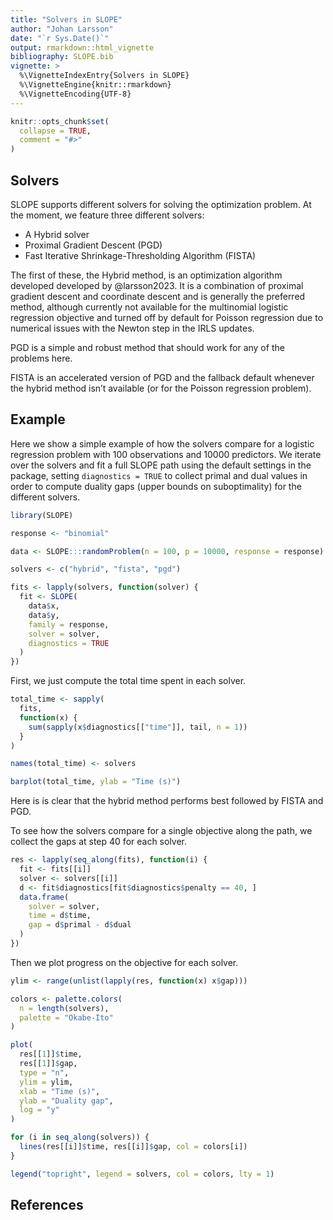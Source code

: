 ```yaml
---
title: "Solvers in SLOPE"
author: "Johan Larsson"
date: "`r Sys.Date()`"
output: rmarkdown::html_vignette
bibliography: SLOPE.bib
vignette: >
  %\VignetteIndexEntry{Solvers in SLOPE}
  %\VignetteEngine{knitr::rmarkdown}
  %\VignetteEncoding{UTF-8}
---
```


```r
knitr::opts_chunk$set(
  collapse = TRUE,
  comment = "#>"
)
```

## Solvers

SLOPE supports different solvers for solving the optimization problem. At the moment,
we feature three different solvers:

- A Hybrid solver
- Proximal Gradient Descent (PGD)
- Fast Iterative Shrinkage-Thresholding Algorithm (FISTA)

The first of these, the Hybrid method, is an optimization algorithm developed
developed by @larsson2023. It is a combination of proximal
gradient descent and coordinate descent and is generally the preferred method,
although currently not available for the multinomial logistic regression
objective and turned off by default for Poisson regression due to numerical
issues with the Newton step in the IRLS updates.

PGD is a simple and robust method that should work for any of the problems here.

FISTA is an accelerated version of PGD and the fallback default whenever the
hybrid method isn't available (or for the Poisson regression problem).

## Example

Here we show a simple example of how the solvers compare for a 
logistic regression problem with 100 observations and 10000 predictors.
We iterate over the solvers and fit a full SLOPE path using the default
settings in the package, setting `diagnostics = TRUE` to collect
primal and dual values in order to compute duality gaps (upper bounds
on suboptimality) for the different solvers. 

```r
library(SLOPE)

response <- "binomial"

data <- SLOPE:::randomProblem(n = 100, p = 10000, response = response)

solvers <- c("hybrid", "fista", "pgd")

fits <- lapply(solvers, function(solver) {
  fit <- SLOPE(
    data$x,
    data$y,
    family = response,
    solver = solver,
    diagnostics = TRUE
  )
})
```

First, we just compute the total time spent in each solver.

```r
total_time <- sapply(
  fits,
  function(x) {
    sum(sapply(x$diagnostics[["time"]], tail, n = 1))
  }
)

names(total_time) <- solvers

barplot(total_time, ylab = "Time (s)")
```

Here is is clear that the hybrid method performs best followed by FISTA and 
PGD.

To see how the solvers compare for a single objective along the path, we 
collect the gaps at step 40 for each solver.

```r
res <- lapply(seq_along(fits), function(i) {
  fit <- fits[[i]]
  solver <- solvers[[i]]
  d <- fit$diagnostics[fit$diagnostics$penalty == 40, ]
  data.frame(
    solver = solver,
    time = d$time,
    gap = d$primal - d$dual
  )
})
```

Then we plot progress on the objective for each solver.

```r
ylim <- range(unlist(lapply(res, function(x) x$gap)))

colors <- palette.colors(
  n = length(solvers),
  palette = "Okabe-Ito"
)

plot(
  res[[1]]$time,
  res[[1]]$gap,
  type = "n",
  ylim = ylim,
  xlab = "Time (s)",
  ylab = "Duality gap",
  log = "y"
)

for (i in seq_along(solvers)) {
  lines(res[[i]]$time, res[[i]]$gap, col = colors[i])
}

legend("topright", legend = solvers, col = colors, lty = 1)
```


## References
